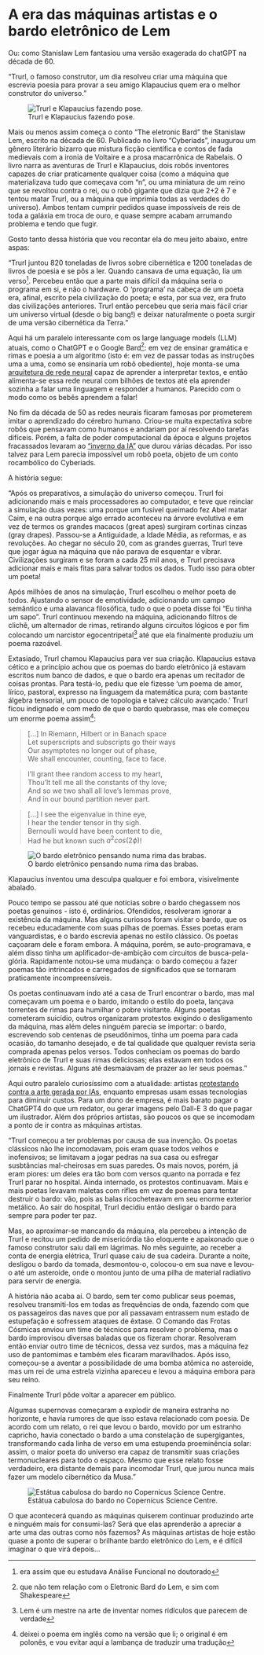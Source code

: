 # A era das máquinas artistas e o bardo eletrônico de Lem

Ou: como Stanislaw Lem fantasiou uma versão exagerada do chatGPT na década de 60.

"Trurl, o famoso construtor, um dia resolveu criar uma máquina que escrevia poesia para provar a seu amigo Klapaucius quem era o melhor construtor do universo."

![Trurl e Klapaucius fazendo pose.](trurl and klapaucius.jpg)


Mais ou menos assim começa o conto "The eletronic Bard" the Stanislaw Lem, escrito na década de 60. Publicado no livro "Cyberiads", inaugurou um gênero literário bizarro que mistura ficção científica e contos de fada medievais com a ironia de Voltaire e a prosa macarrônica de Rabelais. O livro narra as aventuras de Trurl e Klapaucius, dois robôs inventores capazes de criar praticamente qualquer coisa (como a máquina que materializava tudo que começava com "n", ou uma miniatura de um reino que se revoltou contra o rei, ou o robô gigante que dizia que 2+2 é 7 e tentou matar Trurl, ou a máquina que imprimia todas as verdades do universo). Ambos tentam cumprir pedidos quase impossíveis de reis de toda a galáxia em troca de ouro, e quase sempre acabam arrumando problema e tendo que fugir.

Gosto tanto dessa história que vou recontar ela do meu jeito abaixo, entre aspas:

"Trurl juntou 820 toneladas de livros sobre cibernética e 1200 toneladas de livros de poesia e se pôs a ler. Quando cansava de uma equação, lia um verso^[era assim que eu estudava Análise Funcional no doutorado]. Percebeu então que a parte mais difícil da máquina seria o programa em si, e não o hardware. O 'programa' na cabeça de um poeta era, afinal, escrito pela civilização do poeta; e esta, por sua vez, era fruto das civilizações anteriores. Trurl então percebeu que seria mais fácil criar um universo virtual (desde o big bang!) e deixar naturalmente o poeta surgir de uma versão cibernética da Terra."

Aqui há um paralelo interessante com os large language models (LLM) atuais, como o ChatGPT e o Google Bard^[que não tem relação com o Eletronic Bard do Lem, e sim com Shakespeare]: em vez de ensinar gramática e rimas e poesia a um algoritmo (isto é: em vez de passar todas as instruções uma a uma, como se ensinaria um robô obediente), hoje monta-se uma [arquitetura de rede neural](https://en.wikipedia.org/wiki/Artificial_neural_network) capaz de aprender a interpretar textos, e então alimenta-se essa rede neural com bilhões de textos até ela aprender sozinha a falar uma linguagem e responder a humanos. Parecido com o modo como os bebês aprendem a falar!

No fim da década de 50 as redes neurais ficaram famosas por prometerem imitar o aprendizado do cérebro humano. Criou-se muita expectativa sobre robôs que pensavam como humanos e andariam por aí resolvendo tarefas difíceis. Porém, a falta de poder computacional da época e alguns projetos fracassados levaram ao ["inverno da IA"](https://en.wikipedia.org/wiki/AI_winter) que durou várias décadas. Por isso talvez para Lem parecia impossível um robô poeta, objeto de um conto rocambólico do Cyberiads.

A história segue:

"Após os preparativos, a simulação do universo começou. Trurl foi adicionando mais e mais processadores ao computador, e teve que reinciar a simulação duas vezes: uma porque um fusível queimado fez Abel matar Caim, e na outra porque algo errado aconteceu na árvore evolutiva e em vez de termos os grandes macacos (great apes) surgiram cortinas cinzas (gray drapes). Passou-se a Antiguidade, a Idade Média, as reformas, e as revoluções. Ao chegar no século 20, com as grandes guerras, Trurl teve que jogar água na máquina que não parava de esquentar e vibrar. Civilizações surgiram e se foram a cada 25 mil anos, e Trurl precisava adicionar mais e mais fitas para salvar todos os dados. Tudo isso para obter um poeta!

Após milhões de anos na simulação, Trurl escolheu o melhor poeta de todos. Ajustando o sensor de emotividade, adicionando um campo semântico e uma alavanca filosófica, tudo o que o poeta disse foi "Eu tinha um sapo". Trurl continuou mexendo na máquina, adicionando filtros de clichê, um alternador de rimas, retirando alguns circuitos lógicos e por fim colocando um narcistor egocentripetal^[Lem é um mestre na arte de inventar nomes ridículos que parecem de verdade] até que ela finalmente produziu um poema razoável.

Extasiado, Trurl chamou Klapaucius para ver sua criação. Klapaucius estava cético e a princípio achou que os poemas do bardo eletrônico já estavam escritos num banco de dados, e que o bardo era apenas um recitador de coisas prontas. Para testá-lo, pediu que ele fizesse 'um poema de amor, lírico, pastoral, expresso na linguagem da matemática pura; com bastante álgebra tensorial, um pouco de topologia e talvez cálculo avançado.' Trurl ficou indignado e com medo de que o bardo quebrasse, mas ele começou um enorme poema assim^[deixei o poema em inglês como na versão que li; o original é em polonês, e vou evitar aqui a lambança de traduzir uma tradução]:

> [...] In Riemann, Hilbert or in Banach space \
Let superscripts and subscripts go their ways \
Our asymptotes no longer out of phase, \
We shall encounter, counting, face to face.

> I'll grant thee random access to my heart, \
Thou'lt tell me all the constants of thy love; \
And so we two shall all love's lemmas prove, \
And in our bound partition never part.

> [...] I see the eigenvalue in thine eye, \
I hear the tender tensor in thy sigh. \
Bernoulli would have been content to die, \
Had he but known such $a^2 cos(2 \phi)$!

![O bardo eletrônico pensando numa rima das brabas.](the bard.jpg)

Klapaucius inventou uma desculpa qualquer e foi embora, visivelmente abalado.

Pouco tempo se passou até que notícias sobre o bardo chegassem nos poetas genuínos - isto é, ordinários. Ofendidos, resolveram ignorar a existência da máquina. Mas alguns curiosos foram visitar o bardo, que os recebeu educadamente com suas pilhas de poemas. Esses poetas eram vanguardistas, e o bardo escrevia apenas no estilo clássico. Os poetas caçoaram dele e foram embora. A máquina, porém, se auto-programava, e além disso tinha um aplificador-de-ambição com circuitos de busca-pela-glória. Rapidamente notou-se uma mudança: o bardo começou a fazer poemas tão intrincados e carregados de significados que se tornaram praticamente incompreensíveis.

Os poetas continuavam indo até a casa de Trurl encontrar o bardo, mas mal começavam um poema e o bardo, imitando o estilo do poeta, lançava torrentes de rimas para humilhar o pobre visitante. Alguns poetas cometeram suicídio, outros organizaram protestos exigindo o desligamento da máquina, mas além deles ninguém parecia se importar: o bardo, escrevendo sob centenas de pseudônimos, tinha um poema para cada ocasião, do tamanho desejado, e de tal qualidade que qualquer revista seria comprada apenas pelos versos. Todos conheciam os poemas do bardo eletrônico de Trurl e suas rimas deliciosas; elas estavam em todos os jornais e revistas. Alguns até desmaiavam de prazer ao ler seus poemas."

Aqui outro paralelo curiosíssimo com a atualidade: artistas [protestando contra a arte gerada por IAs](https://www.theguardian.com/artanddesign/2023/jan/23/its-the-opposite-of-art-why-illustrators-are-furious-about-ai), enquanto empresas usam essas tecnologias para diminuir custos. Para um dono de empresa, é mais barato pagar o ChatGPT4 do que um redator, ou gerar imagens pelo Dall-E 3 do que pagar um ilustrador. Além dos próprios artistas, são poucos os que se incomodam a ponto de ir contra as máquinas artistas.

"Trurl começou a ter problemas por causa de sua invenção. Os poetas clássicos não lhe incomodavam, pois eram quase todos velhos e inofensivos; se limitavam a jogar pedras na sua casa ou esfregar susbtâncias mal-cheirosas em suas paredes. Os mais novos, porém, já eram piores: um deles era tão bom com versos quanto na porrada e fez Trurl parar no hospital. Ainda internado, os protestos continuavam. Mais e mais poetas levavam maletas com rifles em vez de poemas para tentar destruir o bardo: vão, pois as balas ricocheteavam em seu enorme exterior metálico. Ao sair do hospital, Trurl decidiu então desligar o bardo para sempre para poder ter paz.

Mas, ao aproximar-se mancando da máquina, ela percebeu a intenção de Trurl e recitou um pedido de misericórdia tão eloquente e apaixonado que o famoso construtor saiu dali em lágrimas. No mês seguinte, ao receber a conta de energia elétrica, Trurl quase caiu de sua cadeira. Durante a noite, desligou o bardo da tomada, desmontou-o, colocou-o em sua nave e levou-o até um asteroide, onde o montou junto de uma pilha de material radiativo para servir de energia.

A história não acaba aí. O bardo, sem ter como publicar seus poemas, resolveu transmiti-los em todas as frequências de onda, fazendo com que os passageiros das naves que por ali passavam entrassem num estado de estupefação e sofressem ataques de êxtase. O Comando das Frotas Cósmicas enviou um time de técnicos para resolver o problema, mas o bardo improvisou diversas baladas que os fizeram chorar. Resolveram então enviar outro time de técnicos, dessa vez surdos, mas a máquina fez uso de pantomimas e também eles ficaram maravilhados. Após isso, começou-se a aventar a possibilidade de uma bomba atômica no asteroide, mas um rei de uma estrela vizinha apareceu e levou a máquina embora para seu reino.

Finalmente Trurl pôde voltar a aparecer em público.

Algumas supernovas começaram a explodir de maneira estranha no horizonte, e havia rumores de que isso estava relacionado com poesia. De acordo com um relato, o rei que levou o bardo, movido por um estranho capricho, havia conectado o bardo a uma constelação de supergigantes, transformando cada linha de verso em uma estupenda proeminência solar: assim, o maior poeta do universo era capaz de transmitir suas criações termonucleares para todo o espaço. Mesmo que esse relato fosse verdadeiro, era distante demais para incomodar Trurl, que jurou nunca mais fazer um modelo cibernético da Musa."

![Estátua cabulosa do bardo no Copernicus Science Centre.](elektrybalt.jpg)

O que acontecerá quando as máquinas quiserem continuar produzindo arte e ninguém mais for consumi-las? Será que elas aprenderão a apreciar a arte uma das outras como nós fazemos? As máquinas artistas de hoje estão quase a ponto de superar o brilhante bardo eletrônico do Lem, e é difícil imaginar o que virá depois...

